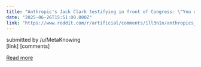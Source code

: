 ```yaml
---
title: "Anthropic's Jack Clark testifying in front of Congress: \"You wouldn't want an AI system that tries to blackmail you to design its own successor, so you need to work safety or else you will lose the race.\""
date: "2025-06-26T15:51:00.000Z"
link: "https://www.reddit.com/r/artificial/comments/1ll3n1n/anthropics_jack_clark_testifying_in_front_of/"
---
```


submitted by    /u/MetaKnowing  
 [link]   [comments]

[Read more](https://www.reddit.com/r/artificial/comments/1ll3n1n/anthropics_jack_clark_testifying_in_front_of/)
